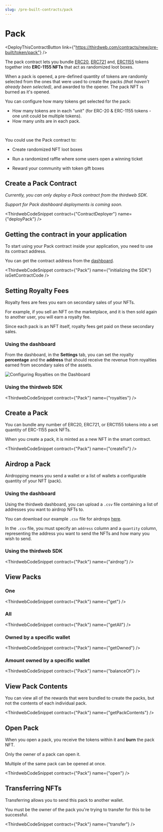 ```yaml
---
slug: /pre-built-contracts/pack
---
```



# Pack

<div class='deployContractBtnContainer' style={{marginTop:-70}}>

<DeployThisContractButton
  link={"https://thirdweb.com/contracts/new/pre-built/token/pack"}
/>

</div>

The pack contract lets you bundle
[ERC20](https://eips.ethereum.org/EIPS/eip-20),
[ERC721](https://eips.ethereum.org/EIPS/eip-721) and,
[ERC1155](https://eips.ethereum.org/EIPS/eip-1155) tokens together into **ERC-1155 NFTs** that act as randomized loot boxes.

When a pack is opened, a pre-defined quantity of tokens are randomly selected from the ones
that were used to create the packs _(that haven't already been selected)_, and awarded to the opener.
The pack NFT is burned as it's opened.

You can configure how many tokens get selected for the pack:

- How many tokens are in each "unit" (for ERC-20 & ERC-1155 tokens - one unit could be multiple tokens).
- How many units are in each pack.

<br />

You could use the Pack contract to:

- Create randomized NFT loot boxes

- Run a randomized raffle where some users open a winning ticket

- Reward your community with token gift boxes

## Create a Pack Contract

_Currently, you can only deploy a Pack contract from the thirdweb SDK._

_Support for Pack dashboard deployments is coming soon._

<!-- Learn how to create any of thirdweb's pre-built contracts via the [Deploying Contracts page](/getting-started/setting-up). -->

<ThirdwebCodeSnippet contract={"ContractDeployer"} name={"deployPack"} />

## Getting the contract in your application

To start using your Pack contract inside your application, you need to use its contract address.

You can get the contract address from the [dashboard](https://thirdweb.com/dashboard).

<ThirdwebCodeSnippet
  contract={"Pack"}
  name={"initializing the SDK"}
  isGetContractCode
/>

## Setting Royalty Fees

Royalty fees are fees you earn on secondary sales of your NFTs.

For example, if you sell an NFT on the marketplace, and it is then sold again to another user, you will earn a royalty fee.

Since each pack is an NFT itself, royalty fees get paid on these secondary sales.

### Using the dashboard

From the dashboard, in the **Settings** tab, you can set the royalty **percentage** and the **address** that should receive the revenue from royalties earned from secondary sales of the assets.

![Configuring Royalties on the Dashboard](../assets/royalties.png)

### Using the thirdweb SDK

<ThirdwebCodeSnippet contract={"Pack"} name={"royalties"} />

## Create a Pack

You can bundle any number of ERC20, ERC721, or ERC1155 tokens into a set quantity of ERC-1155 pack NFTs.

When you create a pack, it is minted as a new NFT in the smart contract.

<ThirdwebCodeSnippet contract={"Pack"} name={"createTo"} />

## Airdrop a Pack

Airdropping means you send a wallet or a list of wallets a configurable quantity of your NFT (pack).

### Using the dashboard

Using the thirdweb dashboard, you can upload a `.csv` file containing a list of addresses you want to airdrop NFTs to.

You can download our example `.csv` file for airdrops [here](https://thirdweb.com/airdrop.csv).

In the `.csv` file, you must specify an `address` column and a `quantity` column, representing the address you want to send the NFTs and how many you wish to send.

### Using the thirdweb SDK

<ThirdwebCodeSnippet contract={"Pack"} name={"airdrop"} />

## View Packs

### One

<ThirdwebCodeSnippet contract={"Pack"} name={"get"} />

### All

<ThirdwebCodeSnippet contract={"Pack"} name={"getAll"} />

### Owned by a specific wallet

<ThirdwebCodeSnippet contract={"Pack"} name={"getOwned"} />

### Amount owned by a specific wallet

<ThirdwebCodeSnippet contract={"Pack"} name={"balanceOf"} />

## View Pack Contents

You can view all of the rewards that were bundled to create the packs, but not the contents of each individual pack.

<ThirdwebCodeSnippet contract={"Pack"} name={"getPackContents"} />

## Open Pack

When you open a pack, you receive the tokens within it and **burn** the pack NFT.

Only the owner of a pack can open it.

Multiple of the same pack can be opened at once.

<ThirdwebCodeSnippet contract={"Pack"} name={"open"} />

## Transferring NFTs

Transferring allows you to send this pack to another wallet.

You must be the owner of the pack you're trying to transfer for this to be successful.

<ThirdwebCodeSnippet contract={"Pack"} name={"transfer"} />
